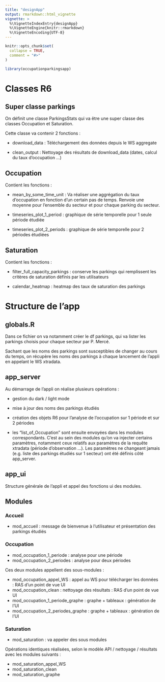 ```yaml
---
title: "designApp"
output: rmarkdown::html_vignette
vignette: >
  %\VignetteIndexEntry{designApp}
  %\VignetteEngine{knitr::rmarkdown}
  %\VignetteEncoding{UTF-8}
---
```


```r
knitr::opts_chunk$set(
  collapse = TRUE,
  comment = "#>"
)
```

```r
library(occupationparkingsapp)
```

# Classes R6

## Super classe parkings

On définit une classe ParkingsStats qui va être une super classe des classes Occupation et Saturation.

Cette classe va contenir 2 fonctions : 

* download_data : Téléchargement des données depuis le WS aggregate

* clean_output : Nettoyage des résultats de download_data (dates, calcul du taux d'occupation ...)

## Occupation

Contient les fonctions :

* mean_by_some_time_unit : Va réaliser une aggrégation du taux d'occupation en fonction d'un certain pas de temps. Renvoie une moyenne pour l'ensemble du secteur et pour chaque parking du secteur.

* timeseries_plot_1_period : graphique de série temporelle pour 1 seule période étudiée

* timeseries_plot_2_periods : graphique de série temporelle pour 2 périodes étudiées

## Saturation

Contient les fonctions :

* filter_full_capacity_parkings : conserve les parkings qui remplissent les critères de saturation définis par les utilisateurs

* calendar_heatmap : heatmap des taux de saturation des parkings


# Structure de l'app

## globals.R

Dans ce fichier on va notamment créer le df parkings, qui va lister les parkings choisis pour chaque secteur par P. Mercé.

Sachant que les noms des parkings sont susceptibles de changer au cours du temps, on récupère les noms des parkings à chaque lancement de l'appli en appelant le WS xtradata.

## app_server

Au démarrage de l'appli on réalise plusieurs opérations :

* gestion du dark / light mode

* mise à jour des noms des parkings étudiés

* création des objets R6 pour l'analyse de l'occupation sur 1 période et sur 2 périodes

* les "list_of_Occupation" sont ensuite envoyées dans les modules correspondants. C'est au sein des modules qu'on va injecter certains paramètres, notamment ceux relatifs aux paramètres de la requête xtradata (période d'observation ...). Les paramètres ne changeant jamais (e.g. liste des parkings étudiés sur 1 secteur) ont été définis côté app_server.

## app_ui

Structure générale de l'appli et appel des fonctions ui des modules.


## Modules

### Accueil

* mod_accueil : message de bienvenue à l'utilisateur et présentation des parkings étudiés

### Occupation

* mod_occupation_1_periode : analyse pour une période 
* mod_occupation_2_periodes : analyse pour deux périodes

Ces deux modules appellent des sous-modules :

* mod_occupation_appel_WS : appel au WS pour télécharger les données : RAS d'un point de vue UI
* mod_occupation_clean : nettoyage des résultats : RAS d'un point de vue UI
* mod_occupation_1_periode_graphe : graphe + tableaux : génération de l'UI 
* mod_occupation_2_periodes_graphe : graphe + tableaux : génération de l'UI 

### Saturation

* mod_saturation : va appeler des sous modules

Opérations identiques réalisées, selon le modèle API / nettoyage / résultats avec les modules suivants :

* mod_saturation_appel_WS
* mod_saturation_clean
* mod_saturation_graphe



